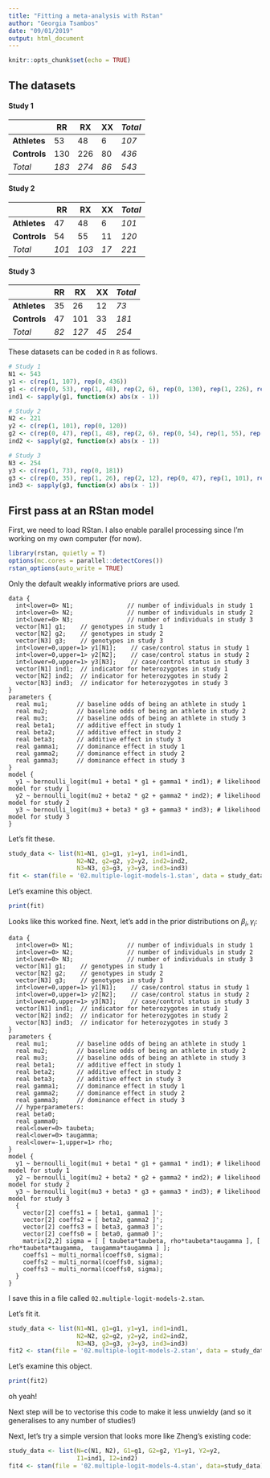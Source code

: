 ```yaml
---
title: "Fitting a meta-analysis with Rstan"
author: "Georgia Tsambos"
date: "09/01/2019"
output: html_document
---
```


```r
knitr::opts_chunk$set(echo = TRUE)
```

## The datasets

#### Study 1

|              | **RR**  | **RX**  | **XX** | *Total* |
|--------------|---------|---------|--------|---------|
| **Athletes** | 53      | 48      | 6      | *107*   |
| **Controls** | 130     | 226     | 80     | *436*   |
| *Total*      | *183*   | *274*   | *86*   | *543*   |


#### Study 2

|              | **RR**  | **RX**  | **XX** | *Total* |
|--------------|---------|---------|--------|---------|
| **Athletes** | 47      | 48      | 6      | *101*   |
| **Controls** | 54      | 55      | 11     | *120*   |
| *Total*      | *101*   | *103*   | *17*   | *221*   |


#### Study 3

|              | **RR**  | **RX**  | **XX** | *Total* |
|--------------|---------|---------|--------|---------|
| **Athletes** | 35      | 26      | 12     | *73*    |
| **Controls** | 47      | 101     | 33     | *181*   |
| *Total*      | *82*    | *127*   | *45*   | *254*   |

These datasets can be coded in `R` as follows.

```r

# Study 1
N1 <- 543
y1 <- c(rep(1, 107), rep(0, 436))
g1 <- c(rep(0, 53), rep(1, 48), rep(2, 6), rep(0, 130), rep(1, 226), rep(2, 80))
ind1 <- sapply(g1, function(x) abs(x - 1))

# Study 2
N2 <- 221
y2 <- c(rep(1, 101), rep(0, 120))
g2 <- c(rep(0, 47), rep(1, 48), rep(2, 6), rep(0, 54), rep(1, 55), rep(2, 11))
ind2 <- sapply(g2, function(x) abs(x - 1))

# Study 3
N3 <- 254
y3 <- c(rep(1, 73), rep(0, 181))
g3 <- c(rep(0, 35), rep(1, 26), rep(2, 12), rep(0, 47), rep(1, 101), rep(2, 33))
ind3 <- sapply(g3, function(x) abs(x - 1))
```


## First pass at an RStan model

First, we need to load RStan. I also enable parallel processing since I'm working on my own computer (for now).

```r
library(rstan, quietly = T)
options(mc.cores = parallel::detectCores())
rstan_options(auto_write = TRUE)
```

Only the default weakly informative priors are used.
```
data {
  int<lower=0> N1;               // number of individuals in study 1
  int<lower=0> N2;               // number of individuals in study 2
  int<lower=0> N3;               // number of individuals in study 3
  vector[N1] g1;    // genotypes in study 1
  vector[N2] g2;    // genotypes in study 2
  vector[N3] g3;    // genotypes in study 3
  int<lower=0,upper=1> y1[N1];    // case/control status in study 1
  int<lower=0,upper=1> y2[N2];    // case/control status in study 2
  int<lower=0,upper=1> y3[N3];    // case/control status in study 3
  vector[N1] ind1;  // indicator for heterozygotes in study 1
  vector[N2] ind2;  // indicator for heterozygotes in study 2
  vector[N3] ind3;  // indicator for heterozygotes in study 3
}
parameters {
  real mu1;        // baseline odds of being an athlete in study 1
  real mu2;        // baseline odds of being an athlete in study 2
  real mu3;        // baseline odds of being an athlete in study 3
  real beta1;      // additive effect in study 1
  real beta2;      // additive effect in study 2
  real beta3;      // additive effect in study 3
  real gamma1;     // dominance effect in study 1
  real gamma2;     // dominance effect in study 2
  real gamma3;     // dominance effect in study 3
}
model {
  y1 ~ bernoulli_logit(mu1 + beta1 * g1 + gamma1 * ind1); # likelihood model for study 1
  y2 ~ bernoulli_logit(mu2 + beta2 * g2 + gamma2 * ind2); # likelihood model for study 2
  y3 ~ bernoulli_logit(mu3 + beta3 * g3 + gamma3 * ind3); # likelihood model for study 3
}
```
Let's fit these.
```r
study_data <- list(N1=N1, g1=g1, y1=y1, ind1=ind1,
                   N2=N2, g2=g2, y2=y2, ind2=ind2,
                   N3=N3, g3=g3, y3=y3, ind3=ind3)
fit <- stan(file = '02.multiple-logit-models-1.stan', data = study_data)
```
Let's examine this object.
```r
print(fit)
```

Looks like this worked fine.
Next, let's add in the prior distributions on $\beta_i, \gamma_i$:

```
data {
  int<lower=0> N1;               // number of individuals in study 1
  int<lower=0> N2;               // number of individuals in study 2
  int<lower=0> N3;               // number of individuals in study 3
  vector[N1] g1;    // genotypes in study 1
  vector[N2] g2;    // genotypes in study 2
  vector[N3] g3;    // genotypes in study 3
  int<lower=0,upper=1> y1[N1];    // case/control status in study 1
  int<lower=0,upper=1> y2[N2];    // case/control status in study 2
  int<lower=0,upper=1> y3[N3];    // case/control status in study 3
  vector[N1] ind1;  // indicator for heterozygotes in study 1
  vector[N2] ind2;  // indicator for heterozygotes in study 2
  vector[N3] ind3;  // indicator for heterozygotes in study 3
}
parameters {
  real mu1;        // baseline odds of being an athlete in study 1
  real mu2;        // baseline odds of being an athlete in study 2
  real mu3;        // baseline odds of being an athlete in study 3
  real beta1;      // additive effect in study 1
  real beta2;      // additive effect in study 2
  real beta3;      // additive effect in study 3
  real gamma1;     // dominance effect in study 1
  real gamma2;     // dominance effect in study 2
  real gamma3;     // dominance effect in study 3
  // hyperparameters:
  real beta0;
  real gamma0;
  real<lower=0> taubeta;
  real<lower=0> taugamma;
  real<lower=-1,upper=1> rho;
}
model {
  y1 ~ bernoulli_logit(mu1 + beta1 * g1 + gamma1 * ind1); # likelihood model for study 1
  y2 ~ bernoulli_logit(mu2 + beta2 * g2 + gamma2 * ind2); # likelihood model for study 2
  y3 ~ bernoulli_logit(mu3 + beta3 * g3 + gamma3 * ind3); # likelihood model for study 3
  {
    vector[2] coeffs1 = [ beta1, gamma1 ]';
    vector[2] coeffs2 = [ beta2, gamma2 ]';
    vector[2] coeffs3 = [ beta3, gamma3 ]';
    vector[2] coeffs0 = [ beta0, gamma0 ]';
    matrix[2,2] sigma = [ [ taubeta*taubeta, rho*taubeta*taugamma ], [ rho*taubeta*taugamma,  taugamma*taugamma ] ];
    coeffs1 ~ multi_normal(coeffs0, sigma);
    coeffs2 ~ multi_normal(coeffs0, sigma);
    coeffs3 ~ multi_normal(coeffs0, sigma);
  }
}

```
I save this in a file called `02.multiple-logit-models-2.stan`.

Let's fit it.
```r
study_data <- list(N1=N1, g1=g1, y1=y1, ind1=ind1,
                   N2=N2, g2=g2, y2=y2, ind2=ind2,
                   N3=N3, g3=g3, y3=y3, ind3=ind3)
fit2 <- stan(file = '02.multiple-logit-models-2.stan', data = study_data)
```
Let's examine this object.
```r
print(fit2)
```
oh yeah!

Next step will be to vectorise this code to make it less unwieldy (and so it generalises to any number of studies!)

Next, let's try a simple version that looks more like Zheng's existing code:

```r
study_data <- list(N=c(N1, N2), G1=g1, G2=g2, Y1=y1, Y2=y2, 
                   I1=ind1, I2=ind2)
fit4 <- stan(file = '02.multiple-logit-models-4.stan', data=study_data)
```